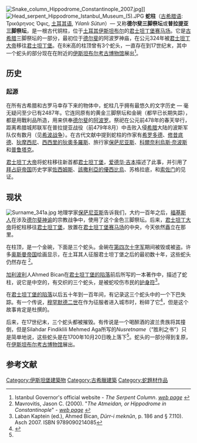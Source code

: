 [[Image:Snake_column_Hippodrome_Constantinople_2007.jpg|thumb]]]]
[[Image:Head_serpent_Hippodrome_Istanbul_Museum_(5).JPG|thumb]]
'''蛇柱'''（[[古希腊语|古希腊语]]: Τρικάρηνος Όφις, [[土耳其语|土耳其语]], ''Yılanlı Sütun''）— 又称'''德尔斐三脚祭坛'''或'''普拉提亚三脚祭坛'''，是一根古代铜柱，位于[[土耳其|土耳其]][[伊斯坦布尔|伊斯坦布尔]]的[[君士坦丁堡赛马场|君士坦丁堡赛马场]]。它是[[古希腊|古希腊]]三脚祭坛的一部分，最初位于[[德尔斐|德尔斐]]的阿波罗神庙，在公元324年被[[君士坦丁大帝|君士坦丁大帝]]移往[[君士坦丁堡|君士坦丁堡]]。在8米高的柱顶曾有3个蛇头，一直存在到17世纪末，其中一个蛇头的部分现在在附近的[[伊斯坦布尔考古博物馆|伊斯坦布尔考古博物馆]]展出<ref>Istanbul Governor's official website - ''The Serpent Column''. [http://english.istanbul.gov.tr/Default.aspx?pid=303 ''web page''] {{Wayback|url=http://english.istanbul.gov.tr/Default.aspx?pid=303 |date=20070802063059 }}</ref>。

==历史==
===起源===
在所有古希腊和古罗马幸存下来的物体中，蛇柱几乎拥有最悠久的文字历史 — 毫无疑问至少已有2487年。它连同原有的黄金三脚祭坛和金碗（都早已长期失踪），都是用戰利品所造，用来供奉[[德尔斐|德尔斐]]的[[阿波罗|阿波罗]]。祭祀在公元前478年的春天举行，距离希腊城邦联军在普拉提亚战役（前479年8月）中击败入侵[[希腊|希腊]]大陆的波斯军队仅有数月（见[[希波战争|希波战争]]）。在古代文献中提到蛇柱的作家有[[希罗多德|希罗多德]]、[[修昔底德|修昔底德]]、[[狄摩西尼|狄摩西尼]]、[[西西里的狄奧多羅斯|西西里的狄奧多羅斯]]、旅行家[[保萨尼亚斯|保萨尼亚斯]]、[[科爾奈利烏斯·奈波斯|科爾奈利烏斯·奈波斯]]和[[普鲁塔克|普鲁塔克]]。

[[君士坦丁大帝|君士坦丁大帝]]将蛇柱移往新首都[[君士坦丁堡|君士坦丁堡]]，[[爱德华·吉本|爱德华·吉本]]描述了此事，并引用了[[拜占庭帝国|拜占庭帝国]]历史学家[[佐西姆斯|佐西姆斯]]、[[該撒利亞的優西比烏|該撒利亞的優西比烏]]、苏格拉底，和[[索佐门|索佐门]]的见证。

==现状==
[[Image:Surname_341a.jpg|thumb]]
地理学家[[保萨尼亚斯|保萨尼亚斯]]告诉我们，大约一百年之后，[[福基斯州|福基斯人]]在涉及[[德尔斐神谕|德尔斐神谕]]的宗教战争中，使用了这个金色三脚祭坛。后来，[[君士坦丁大帝|君士坦丁大帝]]将蛇柱移往[[君士坦丁堡|君士坦丁堡]]，放置在[[君士坦丁堡赛马场|君士坦丁堡赛马场]]的中央，今天依然矗立在那里。

在柱顶，是一个金碗，下面是三个蛇头。金碗在[[第四次十字军|第四次十字军]]期间被毁或被盗。许多[[奥斯曼帝国|奥斯曼帝国]]绘画显示，在土耳其人征服君士坦丁堡之后的最初数十年，这些蛇头仍然存在 <ref>Mavrovitis, Jason C. (2000). "''The Atmeidan, or Hippodrome in Constantinople''" - [http://www.helleniccomserve.com/hippodrome.html ''web page''] {{Wayback|url=http://www.helleniccomserve.com/hippodrome.html |date=20070326005754 }}</ref>。

[[加利波利|加利波利]]人Ahmed Bican在[[君士坦丁堡的陷落|君士坦丁堡的陷落]]前后所写的一本著作中，描述了蛇柱，说它是中空的，有交织的三个蛇头，是被蛇咬伤市民的[[护身符|护身符]]<ref>Laban Kaptein (ed.), Ahmed Bican, ''Dürr-i meknûn'', p. 186 and § 7.110). Asch 2007. ISBN 9789090214085</ref>。

在[[君士坦丁堡的陷落|君士坦丁堡的陷落]]以后五十年到一百年间，有记录这三个蛇头中的一个下巴失踪。有一个传说，[[穆罕默德二世_(奥斯曼帝国)|穆罕默德二世]]在作为征服者进入城市时，粉碎了它<ref name="Serpent column">{{cite journal| author=V. L. Menage| title=The Serpent Column in Ottoman Sources | journal=Anatolian Studies| year=1964| volume=14| pages=169–173| url=http://links.jstor.org/sici?sici=0066-1546%281964%2914%3C169%3ATSCIOS%3E2.0.CO%3B2-F&size=LARGE&origin=JSTOR-enlargePage| doi=10.2307/3642472 | publisher=Anatolian Studies, Vol. 14}}</ref>，但是这个故事肯定是杜撰的。  

后来，在17世纪末，三个蛇头都被摧毁。有传说是一个喝醉酒的波兰贵族将其撞倒，但是Silahdar Findiklili Mehmed Aga所写的''Nusretname''（“胜利之书”）只是简单地说，这些蛇头是在1700年10月20日晚上落下<ref name="Serpent column"/>。蛇头的一部分得到复原，在[[伊斯坦布尔考古博物馆|伊斯坦布尔考古博物馆]]展出。

==参考文献==
{{reflist}}
{{Commonscat|Serpent Column}}
{{coord|41|00|20.33|N|28|58|30.43|E|display=title|region:TR_type:landmark}}

[[Category:伊斯坦堡建築物|Category:伊斯坦堡建築物]]
[[Category:古希臘建築|Category:古希臘建築]]
[[Category:蛇題材作品|Category:蛇題材作品]]